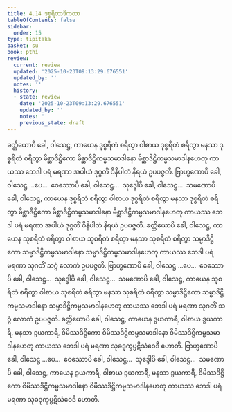 ```yaml
---
title: 4.14 ဒုစ္စရိတာဒိကထာ
tableOfContents: false
sidebar:
  order: 15
type: tipitaka
basket: su
book: pthi
review:
  current: review
  updated: '2025-10-23T09:13:29.676551'
  updated_by: ''
  notes: ''
  history:
  - state: review
    date: '2025-10-23T09:13:29.676551'
    updated_by: ''
    notes: ''
    previous_state: draft
---
```



<ReviewStatus review={frontmatter.review} showDetails={true} />

<HypothesisAnnotation frontmatter={frontmatter} />

<DynamicBreadcrumb />

<Division number="136" book="pthi" e="ch" v="8" p="79">

<Paragraph number="278" book="pthi">
ခတ္တိယောပိ ခေါ, ဝါသေဋ္ဌ, ကာယေန ဒုစ္စရိတံ စရိတွာ ဝါစာယ ဒုစ္စရိတံ စရိတွာ မနသာ ဒုစ္စရိတံ စရိတွာ မိစ္ဆာဒိဋ္ဌိကော မိစ္ဆာဒိဋ္ဌိကမ္မသမာဒါနော မိစ္ဆာဒိဋ္ဌိကမ္မသမာဒါနဟေတု ကာယဿ ဘေဒါ ပရံ မရဏာ အပါယံ ဒုဂ္ဂတိံ ဝိနိပါတံ နိရယံ ဥပပဇ္ဇတိ. ဗြာဟ္မဏောပိ ခေါ, ဝါသေဋ္ဌ …ပေ…  ဝေဿောပိ ခေါ, ဝါသေဋ္ဌ…  သုဒ္ဒေါပိ ခေါ, ဝါသေဋ္ဌ…  သမဏောပိ ခေါ, ဝါသေဋ္ဌ, ကာယေန ဒုစ္စရိတံ စရိတွာ ဝါစာယ ဒုစ္စရိတံ စရိတွာ မနသာ ဒုစ္စရိတံ စရိတွာ မိစ္ဆာဒိဋ္ဌိကော မိစ္ဆာဒိဋ္ဌိကမ္မသမာဒါနော မိစ္ဆာဒိဋ္ဌိကမ္မသမာဒါနဟေတု ကာယဿ ဘေဒါ ပရံ မရဏာ အပါယံ ဒုဂ္ဂတိံ ဝိနိပါတံ နိရယံ ဥပပဇ္ဇတိ.
</Paragraph>

<Paragraph number="279" book="pthi">
ခတ္တိယောပိ ခေါ, ဝါသေဋ္ဌ, ကာယေန သုစရိတံ စရိတွာ ဝါစာယ သုစရိတံ စရိတွာ မနသာ သုစရိတံ စရိတွာ သမ္မာဒိဋ္ဌိကော သမ္မာဒိဋ္ဌိကမ္မသမာဒါနော သမ္မာဒိဋ္ဌိကမ္မသမာဒါနဟေတု ကာယဿ ဘေဒါ ပရံ မရဏာ သုဂတိံ သဂ္ဂံ လောကံ ဥပပဇ္ဇတိ. ဗြာဟ္မဏောပိ ခေါ, ဝါသေဋ္ဌ …ပေ…  ဝေဿောပိ ခေါ, ဝါသေဋ္ဌ…  သုဒ္ဒေါပိ ခေါ, ဝါသေဋ္ဌ…  သမဏောပိ ခေါ, ဝါသေဋ္ဌ, ကာယေန သုစရိတံ စရိတွာ ဝါစာယ သုစရိတံ စရိတွာ မနသာ သုစရိတံ စရိတွာ သမ္မာဒိဋ္ဌိကော သမ္မာဒိဋ္ဌိကမ္မသမာဒါနော သမ္မာဒိဋ္ဌိကမ္မသမာဒါနဟေတု ကာယဿ ဘေဒါ ပရံ မရဏာ သုဂတိံ သဂ္ဂံ လောကံ ဥပပဇ္ဇတိ.
</Paragraph>

</Division>
<Division number="137" book="pthi" e="ch" v="8" p="80">

<Paragraph number="280" book="pthi">
ခတ္တိယောပိ ခေါ, ဝါသေဋ္ဌ, ကာယေန ဒွယကာရီ, ဝါစာယ ဒွယကာရီ, မနသာ ဒွယကာရီ, ဝိမိဿဒိဋ္ဌိကော ဝိမိဿဒိဋ္ဌိကမ္မသမာဒါနော ဝိမိဿဒိဋ္ဌိကမ္မသမာဒါနဟေတု ကာယဿ ဘေဒါ ပရံ မရဏာ သုခဒုက္ခပ္ပဋိသံဝေဒီ ဟောတိ. ဗြာဟ္မဏောပိ ခေါ, ဝါသေဋ္ဌ …ပေ…  ဝေဿောပိ ခေါ, ဝါသေဋ္ဌ…  သုဒ္ဒေါပိ ခေါ, ဝါသေဋ္ဌ…  သမဏောပိ ခေါ, ဝါသေဋ္ဌ, ကာယေန ဒွယကာရီ, ဝါစာယ ဒွယကာရီ, မနသာ ဒွယကာရီ, ဝိမိဿဒိဋ္ဌိကော ဝိမိဿဒိဋ္ဌိကမ္မသမာဒါနော ဝိမိဿဒိဋ္ဌိကမ္မသမာဒါနဟေတု ကာယဿ ဘေဒါ ပရံ မရဏာ သုခဒုက္ခပ္ပဋိသံဝေဒီ ဟောတိ.
</Paragraph>
</Division>